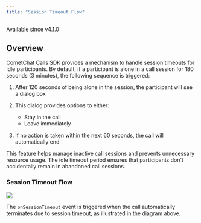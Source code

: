 ```yaml
---
title: "Session Timeout Flow"
---
```




Available since v4.1.0

## Overview

CometChat Calls SDK provides a mechanism to handle session timeouts for idle participants. By default, if a participant is alone in a call session for 180 seconds (3 minutes), the following sequence is triggered:

1. After 120 seconds of being alone in the session, the participant will see a dialog box

2. This dialog provides options to either:

   * Stay in the call
   * Leave immediately

3. If no action is taken within the next 60 seconds, the call will automatically end

This feature helps manage inactive call sessions and prevents unnecessary resource usage. The idle timeout period ensures that participants don't accidentally remain in abandoned call sessions.

### Session Timeout Flow

<Frame>
  <img src="/images/d75ea5ed-diagram-afa10cae2acad94dee0d7c69275fd544.svg" />
</Frame>

<Tip>

The `onSessionTimeout` event is triggered when the call automatically terminates due to session timeout, as illustrated in the diagram above.

</Tip>
